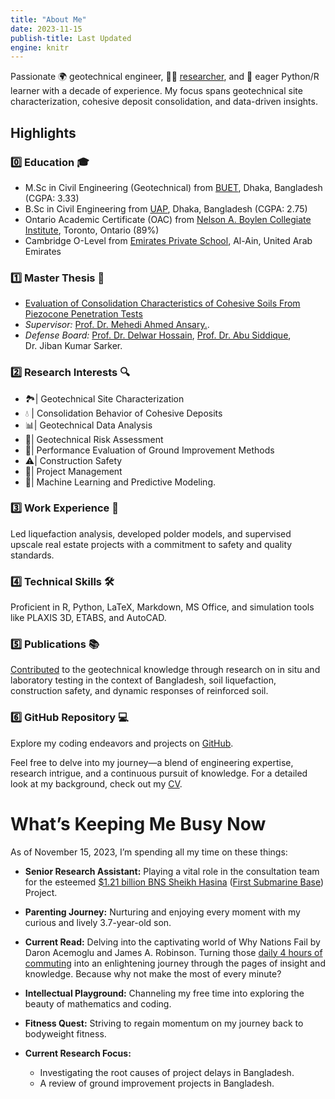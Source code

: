 ---
title: "About Me"
date: 2023-11-15
publish-title: Last Updated
engine: knitr
---

Passionate 🌍 geotechnical engineer, 🧑‍🔬 [researcher](https://scholar.google.com/citations?user=AIrKBUgAAAAJ&hl=en), and 🌱 eager Python/R learner with a decade of experience. My focus spans geotechnical site characterization, cohesive deposit consolidation, and data-driven insights.

## Highlights

### 0️⃣ Education 🎓 {#education}

- M.Sc in Civil Engineering (Geotechnical) from [BUET](https://www.buet.ac.bd/), Dhaka, Bangladesh (CGPA: 3.33)
- B.Sc in Civil Engineering from [UAP](https://www.uap-bd.edu/), Dhaka, Bangladesh (CGPA: 2.75)
- Ontario Academic Certificate (OAC) from [Nelson A. Boylen Collegiate Institute](https://en.wikipedia.org/wiki/Nelson_A._Boylen_Collegiate_Institute), Toronto, Ontario (89%)
- Cambridge O-Level from [Emirates Private School](https://eps-alain.ae/), Al-Ain, United Arab Emirates

### 1️⃣  Master Thesis 📖

- [Evaluation of Consolidation Characteristics of Cohesive Soils From Piezocone Penetration Tests](http://lib.buet.ac.bd:8080/xmlui/handle/123456789/6489)
- *Supervisor:* [Prof. Dr. Mehedi Ahmed Ansary.](https://ce.buet.ac.bd/profile-of-mehedi-ahmed-ansary/).
- *Defense Board:* [Prof. Dr. Delwar Hossain](https://delwar.buet.ac.bd/index.html), [Prof. Dr. Abu Siddique](https://www.researchgate.net/profile/Abu-Siddique-31), Dr. Jiban Kumar Sarker.

### 2️⃣ Research Interests 🔍

- 🏞|   Geotechnical Site Characterization
- 💧 |    Consolidation Behavior of Cohesive Deposits
- 📊|   Geotechnical Data Analysis
- 🚧|   Geotechnical Risk Assessment
- 🔄|   Performance Evaluation of Ground Improvement Methods
- ⚠️|   Construction Safety
- 📅|   Project Management
- 🤖|   Machine Learning and Predictive Modeling.

### 3️⃣ Work Experience 👷️

Led  liquefaction analysis, developed polder models, and supervised upscale real estate projects with a commitment to safety and quality standards.

### 4️⃣ Technical Skills 🛠️

Proficient in R, Python, LaTeX, Markdown, MS Office, and simulation tools like PLAXIS 3D, ETABS, and AutoCAD.

### 5️⃣ Publications 📚

[Contributed](https://scholar.google.com/citations?user=AIrKBUgAAAAJ&hl=en) to the geotechnical knowledge through research on in situ and laboratory testing in the context of Bangladesh, soil liquefaction, construction safety, and dynamic responses of reinforced soil.

### 6️⃣ GitHub Repository 💻

Explore my coding endeavors and projects on [GitHub](https://github.com/your-username).

Feel free to delve into my journey—a blend of engineering expertise, research intrigue, and a continuous pursuit of knowledge. For a detailed look at my background, check out my [CV](link-to-your-cv).

#  What's Keeping Me Busy Now
As of November 15, 2023, I'm spending all my time on these things:

-   **Senior Research Assistant:** Playing a vital role in the consultation team for the esteemed [$1.21 billion BNS Sheikh Hasina](https://en.wikipedia.org/wiki/BNS_Sheikh_Hasina) ([First Submarine Base](https://www.tbsnews.net/bangladesh/glorious-chapter-starts-bangladeshs-first-submarine-base-pm-hasina-602586)) Project.

-    **Parenting Journey:** Nurturing and enjoying every moment with my curious and lively 3.7-year-old son.

-    **Current Read:** Delving into the captivating world of Why Nations Fail by Daron Acemoglu and James A. Robinson. Turning those [daily 4 hours of commuting](https://www.thedailystar.net/news/bangladesh/news/traffic-movement-dhaka-ranked-slowest-world-3430866) into an enlightening journey through the pages of insight and knowledge. Because why not make the most of every minute?

-    **Intellectual Playground:** Channeling my free time into exploring the beauty of mathematics and coding.

-    **Fitness Quest:** Striving to regain momentum on my journey back to bodyweight fitness.
-   **Current Research Focus:** 
    - Investigating the root causes of project delays in Bangladesh.
    - A review of ground improvement projects in Bangladesh.




